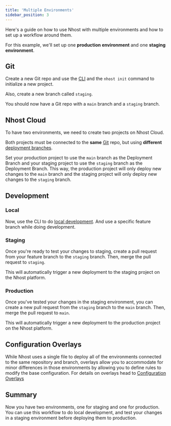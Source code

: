 ```yaml
---
title: 'Multiple Environments'
sidebar_position: 3
---
```


Here's a guide on how to use Nhost with multiple environments and how to set up a workflow around them.

For this example, we'll set up one **production environment** and one **staging environment**.

## Git

Create a new Git repo and use the [CLI](/cli) and the `nhost init` command to initialize a new project.

Also, create a new branch called `staging`.

You should now have a Git repo with a `main` branch and a `staging` branch.

## Nhost Cloud

To have two environments, we need to create two projects on Nhost Cloud.

Both projects must be connected to the **same** [Git](/platform/git) repo, but using **different** [deployment branches](/platform/git#deployment-branch).

Set your production project to use the `main` branch as the Deployment Branch and your staging project to use the `staging` branch as the Deployment Branch. This way, the production project will only deploy new changes to the `main` branch and the staging project will only deploy new changes to the `staging` branch.

## Development

### Local

Now, use the CLI to do [local development](/cli/local-development). And use a specific feature branch while doing development.

### Staging

Once you're ready to test your changes to staging, create a pull request from your feature branch to the `staging` branch. Then, merge the pull request to `staging`.

This will automatically trigger a new deployment to the staging project on the Nhost platform.

### Production

Once you've tested your changes in the staging environment, you can create a new pull request from the `staging` branch to the `main` branch. Then, merge the pull request to `main`.

This will automatically trigger a new deployment to the production project on the Nhost platform.

## Configuration Overlays

While Nhost uses a single file to deploy all of the environments connected to the same repository and branch, overlays allow you to accommodate for minor differences in those environments by allowing you to define rules to modify the base configuration. For details on overlays head to [Configuration Overlays](/cli/overlays)


## Summary

Now you have two environments, one for staging and one for production. You can use this workflow to do local development, and test your changes in a staging environment before deploying them to production.
